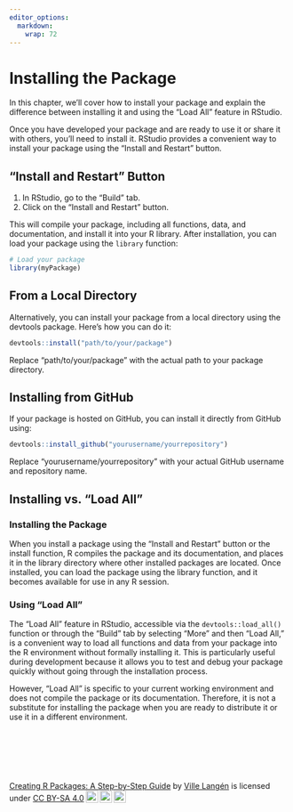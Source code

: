 ```yaml
---
editor_options: 
  markdown: 
    wrap: 72
---
```




# Installing the Package

In this chapter, we'll cover how to install your package and explain the difference between installing it and using the "Load All" feature in RStudio.

Once you have developed your package and are ready to use it or share it with others, you'll need to install it. RStudio provides a convenient way to install your package using the "Install and Restart" button.

## "Install and Restart" Button

1. In RStudio, go to the "Build" tab.
2. Click on the "Install and Restart" button.

This will compile your package, including all functions, data, and documentation, and install it into your R library. After installation, you can load your package using the `library` function:

```r
# Load your package
library(myPackage)
```

## From a Local Directory

Alternatively, you can install your package from a local directory using the devtools package. Here's how you can do it:

```r
devtools::install("path/to/your/package")
```

Replace "path/to/your/package" with the actual path to your package directory.


## Installing from GitHub

If your package is hosted on GitHub, you can install it directly from GitHub using:

```r
devtools::install_github("yourusername/yourrepository")
```

Replace "yourusername/yourrepository" with your actual GitHub username and repository name.

## Installing vs. "Load All"

### Installing the Package

When you install a package using the "Install and Restart" button or the install function, R compiles the package and its documentation, and places it in the library directory where other installed packages are located. Once installed, you can load the package using the library function, and it becomes available for use in any R session.

### Using "Load All"

The "Load All" feature in RStudio, accessible via the `devtools::load_all()` function or through the "Build" tab by selecting "More" and then "Load All," is a convenient way to load all functions and data from your package into the R environment without formally installing it. This is particularly useful during development because it allows you to test and debug your package quickly without going through the installation process.

However, "Load All" is specific to your current working environment and does not compile the package or its documentation. Therefore, it is not a substitute for installing the package when you are ready to distribute it or use it in a different environment.

\

\

\

<p xmlns:cc="http://creativecommons.org/ns#" xmlns:dct="http://purl.org/dc/terms/">

<a property="dct:title" rel="cc:attributionURL" href="https://creating-r-packages.netlify.app">Creating
R Packages: A Step-by-Step Guide</a> by
<a rel="cc:attributionURL dct:creator" property="cc:attributionName" href="https://www.linkedin.com/in/ville-langen/">Ville
Langén</a> is licensed under
<a href="https://creativecommons.org/licenses/by-sa/4.0/?ref=chooser-v1" target="_blank" rel="license noopener noreferrer" style="display:inline-block;">CC
BY-SA
4.0<img src="https://mirrors.creativecommons.org/presskit/icons/cc.svg?ref=chooser-v1" style="height:22px!important;margin-left:3px;vertical-align:text-bottom;"/><img src="https://mirrors.creativecommons.org/presskit/icons/by.svg?ref=chooser-v1" style="height:22px!important;margin-left:3px;vertical-align:text-bottom;"/><img src="https://mirrors.creativecommons.org/presskit/icons/sa.svg?ref=chooser-v1" style="height:22px!important;margin-left:3px;vertical-align:text-bottom;"/></a>

</p>
